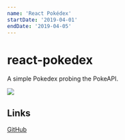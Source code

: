 ```yaml
---
name: 'React Pokédex'
startDate: '2019-04-01'
endDate: '2019-04-05'
---
```


# react-pokedex

A simple Pokedex probing the PokeAPI.

<img
  class="small centered"
  src="./../.vuepress/assets/media/projects/staged/react-pokedex-alt.png"
/>

## Links

[GitHub](https://github.com/DamSenViet/react-pokedex)
